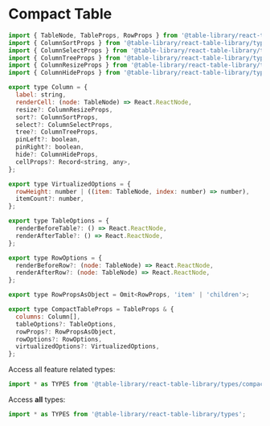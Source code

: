 
<Meta title="Types/Compact Table" />

# Compact Table

```javascript
import { TableNode, TableProps, RowProps } from '@table-library/react-table-library/types/table';
import { ColumnSortProps } from '@table-library/react-table-library/types/sort';
import { ColumnSelectProps } from '@table-library/react-table-library/types/select';
import { ColumnTreeProps } from '@table-library/react-table-library/types/tree';
import { ColumnResizeProps } from '@table-library/react-table-library/types/resize';
import { ColumnHideProps } from '@table-library/react-table-library/types/hide';

export type Column = {
  label: string,
  renderCell: (node: TableNode) => React.ReactNode,
  resize?: ColumnResizeProps,
  sort?: ColumnSortProps,
  select?: ColumnSelectProps,
  tree?: ColumnTreeProps,
  pinLeft?: boolean,
  pinRight?: boolean,
  hide?: ColumnHideProps,
  cellProps?: Record<string, any>,
};

export type VirtualizedOptions = {
  rowHeight: number | ((item: TableNode, index: number) => number),
  itemCount?: number,
};

export type TableOptions = {
  renderBeforeTable?: () => React.ReactNode,
  renderAfterTable?: () => React.ReactNode,
};

export type RowOptions = {
  renderBeforeRow?: (node: TableNode) => React.ReactNode,
  renderAfterRow?: (node: TableNode) => React.ReactNode,
};

export type RowPropsAsObject = Omit<RowProps, 'item' | 'children'>;

export type CompactTableProps = TableProps & {
  columns: Column[],
  tableOptions?: TableOptions,
  rowProps?: RowPropsAsObject,
  rowOptions?: RowOptions,
  virtualizedOptions?: VirtualizedOptions,
};
```

Access all feature related types:

```javascript
import * as TYPES from '@table-library/react-table-library/types/compact';
```

Access **all** types:

```javascript
import * as TYPES from '@table-library/react-table-library/types';
```
